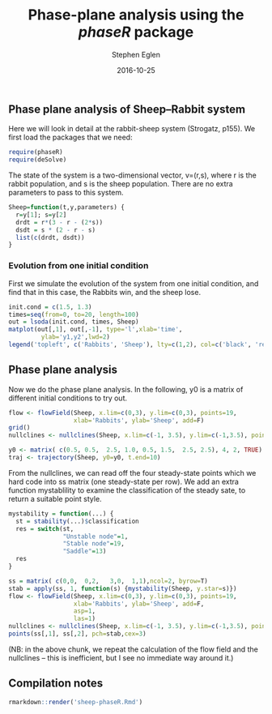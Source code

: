 % Phase-plane analysis using the *phaseR* package
% Stephen Eglen
% 2016-10-25

## Phase plane analysis of Sheep--Rabbit system

Here we will look in detail at the rabbit-sheep system (Strogatz,
p155).  We first load the packages that we need:

```r
require(phaseR)
require(deSolve)
```

The state of the system is a two-dimensional vector, v=(r,s), where r
is the rabbit population, and s is the sheep population.  There are no
extra parameters to pass to this system.

```r
Sheep=function(t,y,parameters) {
  r=y[1]; s=y[2]
  drdt = r*(3 - r - (2*s))
  dsdt = s * (2 - r - s)
  list(c(drdt, dsdt))
}
```

### Evolution from one initial condition

First we simulate the evolution of the system from one initial
condition, and find that in this case, the Rabbits win, and the sheep
lose.

```r
init.cond = c(1.5, 1.3)
times=seq(from=0, to=20, length=100)
out = lsoda(init.cond, times, Sheep)
matplot(out[,1], out[,-1], type='l',xlab='time',
         ylab='y1,y2',lwd=2)
legend('topleft', c('Rabbits', 'Sheep'), lty=c(1,2), col=c('black', 'red'))
```

## Phase plane analysis

Now we do the phase plane analysis.  In the following, y0 is a matrix
of different initial conditions to try out.

```r
flow <- flowField(Sheep, x.lim=c(0,3), y.lim=c(0,3), points=19,
                  xlab='Rabbits', ylab='Sheep', add=F)
grid()
nullclines <- nullclines(Sheep, x.lim=c(-1, 3.5), y.lim=c(-1,3.5), points=500)

y0 <- matrix( c(0.5, 0.5,  2.5, 1.0, 0.5, 1.5,  2.5, 2.5), 4, 2, TRUE)
traj <- trajectory(Sheep, y0=y0, t.end=10)
```

From the nullclines, we can read off the four steady-state points
which we hard code into ss matrix (one steady-state per row).  We add
an extra function mystablility to examine the classification of the
steady sate, to return a suitable point style.


```r
mystability = function(...) {
  st = stability(...)$classification
  res = switch(st,
               "Unstable node"=1,
               "Stable node"=19,
               "Saddle"=13)
  res
}

ss = matrix( c(0,0,  0,2,   3,0,  1,1),ncol=2, byrow=T)
stab = apply(ss, 1, function(s) {mystability(Sheep, y.star=s)})
flow <- flowField(Sheep, x.lim=c(0,3), y.lim=c(0,3), points=19,
                  xlab='Rabbits', ylab='Sheep', add=F,
                  asp=1,
                  las=1)
nullclines <- nullclines(Sheep, x.lim=c(-1, 3.5), y.lim=c(-1,3.5), points=500)
points(ss[,1], ss[,2], pch=stab,cex=3)
```

(NB: in the above chunk, we repeat the calculation of the flow field
and the nullclines -- this is inefficient, but I see no immediate way
around it.)

## Compilation notes

```r
rmarkdown::render('sheep-phaseR.Rmd')
```

